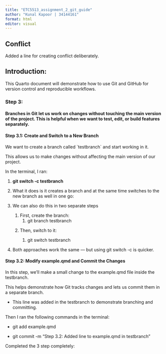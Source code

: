 ```yaml
---
title: "ETC5513_assignment_2_git_guide"
author: "Kunal Kapoor | 34144161"
format: html
editor: visual
---
```



## Conflict 

Added a line for creating conflict deliberately.

## Introduction:

This Quarto document will demonstrate how to use Git and GitHub for version control and reproducible workflows.

### Step 3:

#### Branches in Git let us work on changes without touching the main version of the project. This is helpful when we want to test, edit, or build features separately.

#### Step 3.1: Create and Switch to a New Branch

We want to create a branch called \`testbranch\` and start working in it.

This allows us to make changes without affecting the main version of our project.

In the terminal, I ran:

1.  **git switch -c testbranch**

2.  What it does is it creates a branch and at the same time switches to the new branch as well in one go:

3.  We can also do this in two separate steps

    1.  First, create the branch:
        1.  git branch testbranch

    <!-- -->

    2.  Then, switch to it:

        1.  git switch testbranch

4.  Both approaches work the same — but using git switch -c is quicker.

#### Step 3.2: Modify example.qmd and Commit the Changes

In this step, we’ll make a small change to the example.qmd file inside the testbranch.

This helps demonstrate how Git tracks changes and lets us commit them in a separate branch.

-   This line was added in the testbranch to demonstrate branching and committing.

Then I ran the following commands in the terminal:

-   git add example.qmd

-   git commit -m "Step 3.2: Added line to example.qmd in testbranch"

Completed the 3 step completely:

